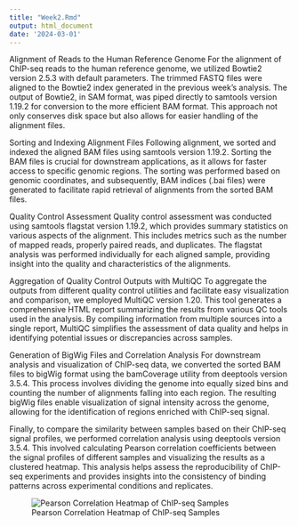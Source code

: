```yaml
---
title: "Week2.Rmd"
output: html_document
date: '2024-03-01'
---
```


Alignment of Reads to the Human Reference Genome
For the alignment of ChIP-seq reads to the human reference genome, we utilized 
Bowtie2 version 2.5.3 with default parameters. The trimmed FASTQ files were 
aligned to the Bowtie2 index generated in the previous week's analysis. The 
output of Bowtie2, in SAM format, was piped directly to samtools version 1.19.2 
for conversion to the more efficient BAM format. This approach not only conserves 
disk space but also allows for easier handling of the alignment files.

Sorting and Indexing Alignment Files
Following alignment, we sorted and indexed the aligned BAM files using samtools 
version 1.19.2. Sorting the BAM files is crucial for downstream applications, as 
it allows for faster access to specific genomic regions. The sorting was performed 
based on genomic coordinates, and subsequently, BAM indices (.bai files) were 
generated to facilitate rapid retrieval of alignments from the sorted BAM files.

Quality Control Assessment
Quality control assessment was conducted using samtools flagstat version 1.19.2, 
which provides summary statistics on various aspects of the alignment. This 
includes metrics such as the number of mapped reads, properly paired reads, and 
duplicates. The flagstat analysis was performed individually for each aligned 
sample, providing insight into the quality and characteristics of the alignments.

Aggregation of Quality Control Outputs with MultiQC
To aggregate the outputs from different quality control utilities and facilitate 
easy visualization and comparison, we employed MultiQC version 1.20. This tool 
generates a comprehensive HTML report summarizing the results from various QC 
tools used in the analysis. By compiling information from multiple sources into 
a single report, MultiQC simplifies the assessment of data quality and helps in 
identifying potential issues or discrepancies across samples.

Generation of BigWig Files and Correlation Analysis
For downstream analysis and visualization of ChIP-seq data, we converted the 
sorted BAM files to bigWig format using the bamCoverage utility from deeptools 
version 3.5.4. This process involves dividing the genome into equally sized bins 
and counting the number of alignments falling into each region. The resulting 
bigWig files enable visualization of signal intensity across the genome, allowing 
for the identification of regions enriched with ChIP-seq signal.

Finally, to compare the similarity between samples based on their ChIP-seq signal 
profiles, we performed correlation analysis using deeptools version 3.5.4. This 
involved calculating Pearson correlation coefficients between the signal profiles 
of different samples and visualizing the results as a clustered heatmap. This 
analysis helps assess the reproducibility of ChIP-seq experiments and provides 
insights into the consistency of binding patterns across experimental conditions 
and replicates.

![Pearson Correlation Heatmap of ChIP-seq Samples](/projectnb/bf528/students/akhilag/project-2-agundavelli/results/correlation_heatmap.png)




